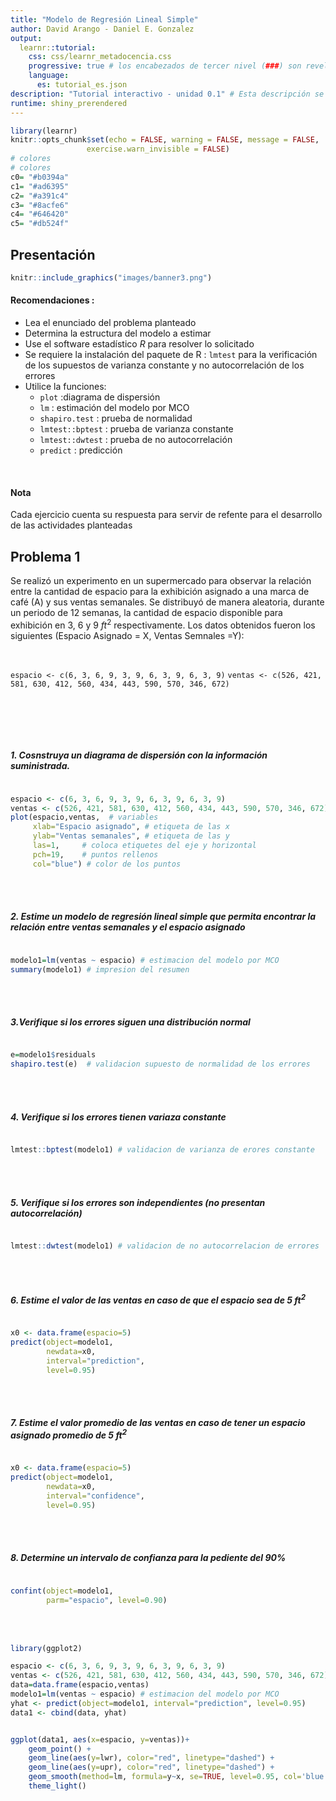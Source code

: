 ```yaml
---
title: "Modelo de Regresión Lineal Simple"
author: David Arango - Daniel E. Gonzalez 
output: 
  learnr::tutorial:
    css: css/learnr_metadocencia.css
    progressive: true # los encabezados de tercer nivel (###) son revelados progresivamente     allow_skip: true # permite saltearse los ejercicios. 
    language:
      es: tutorial_es.json
description: "Tutorial interactivo - unidad 0.1" # Esta descripción se ve en el panel Tutorial de RStudio 
runtime: shiny_prerendered
---
```


```r
library(learnr)
knitr::opts_chunk$set(echo = FALSE, warning = FALSE, message = FALSE,
                 exercise.warn_invisible = FALSE)
# colores
# colores
c0= "#b0394a"
c1= "#ad6395"
c2= "#a391c4"
c3= "#8acfe6"
c4= "#646420"
c5= "#db524f" 
```

## Presentación 

```r
knitr::include_graphics("images/banner3.png")
```


#### Recomendaciones :

+ Lea el enunciado del problema planteado
+ Determina la estructura del modelo a estimar 
+ Use el software estadístico $R$ para resolver lo solicitado
+ Se requiere la instalación del paquete de R : `lmtest` para la verificación de los supuestos de varianza constante y no autocorrelación de los errores
+ Utilice la funciones:
    + `plot` :diagrama de dispersión                
    + `lm`   : estimación del modelo por MCO         
    + `shapiro.test` : prueba de normalidad                    
    + `lmtest::bptest` : prueba de varianza constante          
    + `lmtest::dwtest` : prueba de no autocorrelación   
    +  `predict` : predicción     


<br/>

#### Nota  

Cada ejercicio cuenta su respuesta para servir de refente para el desarrollo de las actividades planteadas 


## Problema 1

Se realizó un experimento en un supermercado para observar la relación entre la cantidad de espacio para la exhibición asignado a una marca de café (A) y sus ventas semanales. Se distribuyó de manera aleatoria,  durante un periodo de 12 semanas,  la cantidad de espacio  disponible para exhibición en 3, 6 y 9 $ft^2$ respectivamente. Los datos obtenidos fueron los siguientes (Espacio Asignado = X, Ventas Semnales =Y):

</br>

`espacio <- c(6, 3, 6, 9, 3, 9, 6, 3, 9, 6, 3, 9)`
`ventas <- c(526, 421, 581, 630, 412, 560, 434, 443, 590, 570, 346, 672)`

</br>



</br></br>

##### 1. Cosnstruya un diagrama de dispersión con la información suministrada.

```r

```


```r
espacio <- c(6, 3, 6, 9, 3, 9, 6, 3, 9, 6, 3, 9)
ventas <- c(526, 421, 581, 630, 412, 560, 434, 443, 590, 570, 346, 672)
plot(espacio,ventas,  # variables
     xlab="Espacio asignado", # etiqueta de las x
     ylab="Ventas semanales", # etiqueta de las y
     las=1,     # coloca etiquetes del eje y horizontal
     pch=19,    # puntos rellenos
     col="blue") # color de los puntos
```

</br></br>

##### 2. Estime un modelo de regresión lineal simple que permita encontrar la relación entre ventas semanales y el espacio asignado

```r

```

```r
modelo1=lm(ventas ~ espacio) # estimacion del modelo por MCO
summary(modelo1) # impresion del resumen
```

</br></br>

##### 3.Verifique si los errores siguen una distribución normal

```r

```

```r
e=modelo1$residuals
shapiro.test(e)  # validacion supuesto de normalidad de los errores
```

</br></br>

##### 4. Verifique si los errores tienen variaza constante

```r

```

```r
lmtest::bptest(modelo1) # validacion de varianza de erores constante
```

</br></br>

##### 5. Verifique si los errores son independientes (no presentan autocorrelación)

```r

```

```r
lmtest::dwtest(modelo1) # validacion de no autocorrelacion de errores
```

</br></br>

##### 6. Estime el valor de las ventas en caso de que el espacio sea de 5 $ft^2$

```r

```

```r
x0 <- data.frame(espacio=5)
predict(object=modelo1, 
        newdata=x0, 
        interval="prediction", 
        level=0.95)
```

</br></br>

##### 7. Estime el valor promedio de las ventas en caso de tener un espacio asignado promedio de 5 $ft^2$
 
```r

```

```r
x0 <- data.frame(espacio=5)
predict(object=modelo1, 
        newdata=x0, 
        interval="confidence", 
        level=0.95)
```

</br></br>

##### 8. Determine un intervalo de confianza para la pediente del 90%

```r

```

```r
confint(object=modelo1, 
        parm="espacio", level=0.90)
```

</br></br>


```r
library(ggplot2)

espacio <- c(6, 3, 6, 9, 3, 9, 6, 3, 9, 6, 3, 9)
ventas <- c(526, 421, 581, 630, 412, 560, 434, 443, 590, 570, 346, 672)
data=data.frame(espacio,ventas)
modelo1=lm(ventas ~ espacio) # estimacion del modelo por MCO
yhat <- predict(object=modelo1, interval="prediction", level=0.95)
data1 <- cbind(data, yhat)


ggplot(data1, aes(x=espacio, y=ventas))+
    geom_point() +
    geom_line(aes(y=lwr), color="red", linetype="dashed") +
    geom_line(aes(y=upr), color="red", linetype="dashed") +
    geom_smooth(method=lm, formula=y~x, se=TRUE, level=0.95, col='blue', fill='pink2') +
    theme_light()

```


